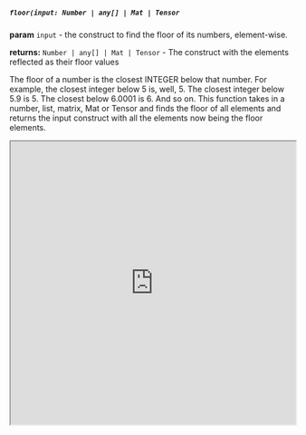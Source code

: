 

##### `floor(input: Number | any[] | Mat | Tensor`

**param** `input` - the construct to find the floor of its numbers, element-wise. 

**returns:** `Number | any[] | Mat | Tensor` - The construct with the elements reflected as their floor values

The floor of a number is the closest INTEGER below that number. For example, the closest integer below 5 is, well, 5. The closest integer below 5.9 is 5. The closest below 6.0001 is 6. And so on. This function takes in a number, list, matrix, Mat or Tensor and finds the floor of all elements and returns the input construct with all the elements now being the floor elements. 



<iframe src="https://hlab.app/s/docs/hbook_floor"
    width="100%"
    height="500px">
</iframe>